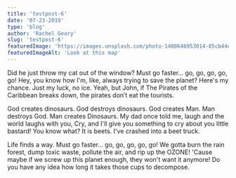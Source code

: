 ```yaml
---
title: 'testpost-6'
date: '07-23-2019'
type: 'blog'
author: 'Rachel Geary'
slug: 'testpost-6'
featuredImage: 'https://images.unsplash.com/photo-1488646953014-85cb44e25828?ixlib=rb-1.2.1&ixid=eyJhcHBfaWQiOjEyMDd9&auto=format&fit=crop&w=2133&q=80'
featuredImageAlt: 'Look at this map'
---
```



Did he just throw my cat out of the window? Must go faster... go, go, go, go, go! Hey, you know how I'm, like, always trying to save the planet? Here's my chance. Just my luck, no ice. Yeah, but John, if The Pirates of the Caribbean breaks down, the pirates don’t eat the tourists.

God creates dinosaurs. God destroys dinosaurs. God creates Man. Man destroys God. Man creates Dinosaurs. My dad once told me, laugh and the world laughs with you, Cry, and I'll give you something to cry about you little bastard! You know what? It is beets. I've crashed into a beet truck.

Life finds a way. Must go faster... go, go, go, go, go! We gotta burn the rain forest, dump toxic waste, pollute the air, and rip up the OZONE! 'Cause maybe if we screw up this planet enough, they won't want it anymore! Do you have any idea how long it takes those cups to decompose.
